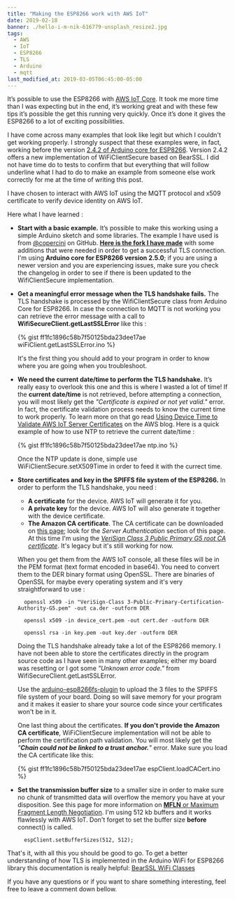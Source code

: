 ```yaml
---
title: "Making the ESP8266 work with AWS IoT"
date: 2019-02-18
banner: ./hello-i-m-nik-616779-unsplash_resize2.jpg
tags: 
  - AWS
  - IoT
  - ESP8266
  - TLS
  - Arduino
  - mqtt
last_modified_at: 2019-03-05T06:45:00-05:00
---
```


It’s possible to use the ESP8266 with [AWS IoT Core](https://aws.amazon.com/iot-core/). It took me more time than I was expecting but in the end, it’s working great and with these few tips it’s possible the get this running very quickly. Once it’s done it gives the ESP8266 to a lot of exciting possibilities. 

I have come across many examples that look like legit but which I couldn't get working properly. I strongly suspect that these examples were, in fact, working before the version [2.4.2 of Arduino core for ESP8266](https://github.com/esp8266/Arduino/releases/tag/2.4.2). Version 2.4.2 offers a new implementation of WiFiClientSecure based on BearSSL. I did not have time do to tests to confirm that but everything that will follow underline what I had to do to make an example from someone else work correctly for me at the time of writing this post.

I have chosen to interact with AWS IoT using the MQTT protocol and x509 certificate to verify device identity on AWS IoT.

Here what I have learned :

* **Start with a basic example.** It’s possible to make this working using a simple Arduino sketch and some libraries. The example I have used is from [@copercini](https://github.com/copercini) on GitHub. **[Here is the fork I have made](https://github.com/raph84/esp8266-aws_iot/commit/e46cf5bb3b92f4825a2b01fb21c29db7c90f2555?diff=unified)** with some additions that were needed in order to get a successful TLS connection. I'm using **Arduino core for ESP8266 version 2.5.0**; if you are using a newer version and you are experiencing issues, make sure you check the changelog in order to see if there is been updated to the WifiClientSecure implementation.

* **Get a meaningful error message when the TLS handshake fails.** The TLS handshake is processed by the WifiClientSecure class from Arduino Core for ESP8266. In case the connection to MQTT is not working you can retrieve the error message with a call to **WifiSecureClient.getLastSSLError** like this : 

    {% gist ff1fc1896c58b7f50125bda23dee17ae wiFiClient.getLastSSLError.ino %}

    It's the first thing you should add to your program in order to know where you are going when you troubleshoot.

* **We need the current date/time to perform the TLS handshake.** It’s really easy to overlook this 
one and this is where I wasted a lot of time! If the **current date/time** is not retrieved, before attempting a connection, you will most likely get the *"Certificate is expired or not yet valid."* error. In fact, the certificate validation process needs to know the current time to work properly. To learn more on that go read [Using Device Time to Validate AWS IoT Server Certificates](https://aws.amazon.com/blogs/iot/using-device-time-to-validate-aws-iot-server-certificates/)
on the AWS blog. Here is a quick example of how to use NTP to retrieve the current date/time : 

    {% gist ff1fc1896c58b7f50125bda23dee17ae ntp.ino %}

    Once the NTP update is done, simple use WiFiClientSecure.setX509Time in order to feed it with the currect time.

* **Store certificates and key in the SPIFFS file system of the ESP8266.** In order to perform the TLS handshake, you need :
    * **A certificate** for the device. AWS IoT will generate it for you.
    * **A private key** for the device. AWS IoT will also generate it together with the device certificate.
    * **The Amazon CA certificate**. The CA certificate can be downloaded on [this page](https://docs.aws.amazon.com/iot/latest/developerguide/managing-device-certs.html); look for the *Server Authentication* section of this page. At this time I'm using the [*VeriSign Class 3 Public Primary G5 root CA certificate*](https://www.symantec.com/content/en/us/enterprise/verisign/roots/VeriSign-Class%203-Public-Primary-Certification-Authority-G5.pem). It's legacy but it's still working for now.

    When you get them from the AWS IoT console, all these files will be in the PEM format (text format encoded in base64). You need to convert them to the DER binary format using OpenSSL. There are binaries of OpenSSL for maybe every operating system and it's very straightforward to use :

        openssl x509 -in "VeriSign-Class 3-Public-Primary-Certification-Authority-G5.pem" -out ca.der -outform DER
    
        openssl x509 -in device_cert.pem -out cert.der -outform DER

        openssl rsa -in key.pem -out key.der -outform DER

    Doing the TLS handshake already take a lot of the ESP8266 memory. I have not been able to store the certificates directly in the program source code as I have seen in many other examples; either my board was resetting or I got some *"Unknown error code."* from WifiSecureClient.getLastSSLError.

    Use the [arduino-esp8266fs-plugin](https://github.com/esp8266/arduino-esp8266fs-plugin) to upload the 3 files to the SPIFFS file system of your board. Doing so will save memory for your program and it makes it easier to share your source code since your certificates won't be in it.

    One last thing about the certificates. **If you don't provide the Amazon CA certificate**, WiFiClientSecure implementation will not be able to perform the certification path validation. You will most likely get the *"**Chain could not be linked to a trust anchor.**"* error. Make sure you load the CA certificate like this: 

    {% gist ff1fc1896c58b7f50125bda23dee17ae espClient.loadCACert.ino %}

* **Set the transmission buffer size** to a smaller size in order to make sure no chunk of transmitted data will overflow the memory you have at your disposition. See this page for more information on [**MFLN** or Maximum Fragment Length Negotiation](https://arduino-esp8266.readthedocs.io/en/latest/esp8266wifi/bearssl-client-secure-class.html#mfln-or-maximum-fragment-length-negotiation-saving-ram). I'm using 512 kb buffers and it works flawlessly with AWS IoT. Don't forget to set the buffer size **before** connect() is called. 

        espClient.setBufferSizes(512, 512);

That's it, with all this you should be good to go. To get a better understanding of how TLS is implemented in the Arduino WiFi for ESP8266 library this documentation is really helpful: [BearSSL WiFi Classes](https://github.com/esp8266/Arduino/blob/master/doc/esp8266wifi/bearssl-client-secure-class.rst)

If you have any questions or if you want to share something interesting, feel free to leave a comment down bellow.